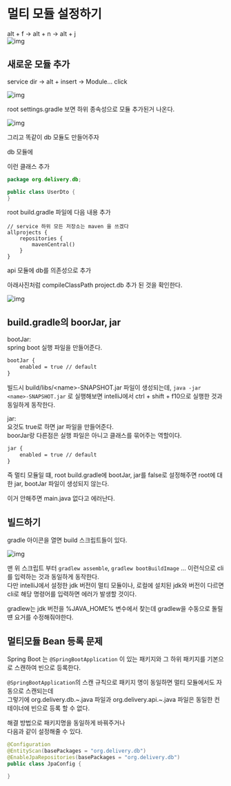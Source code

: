
# 멀티 모듈 설정하기

alt + f -> alt + n -> alt + j\
![img](/images/multi_module_1.png)

## 새로운 모듈 추가

service dir -> alt + insert -> Module... click

![img](/images/multi_module_2.png)

root settings.gradle 보면 하위 종속성으로 모듈 추가된거 나온다.

![img](/images/multi_module_3.png)

그리고 똑같이 db 모듈도 만들어주자

db 모듈에

이런 클래스 추가

```java
package org.delivery.db;

public class UserDto {
}
```

root build.gradle 파일에 다음 내용 추가

```text
// service 하위 모든 저장소는 maven 을 쓰겠다
allprojects {
    repositories {
        mavenCentral()
    }
}
```

api 모듈에 db를 의존성으로 추가

아래사진처럼 compileClassPath project.db 추가 된 것을 확인한다.

![img](/images/multi_module_4.png)

## build.gradle의 boorJar, jar

bootJar:\
spring boot 실행 파일을 만들어준다.

```txt
bootJar {
    enabled = true // default
}
```

빌드시 build/libs/\<name\>-SNAPSHOT.jar 파일이 생성되는데, `java -jar <name>-SNAPSHOT.jar` 로 실행해보면 intelliJ에서 ctrl + shift + f10으로 실행한 것과 동일하게 동작한다.

jar:\
요것도 true로 하면 jar 파일을 만들어준다.\
boorJar랑 다른점은 실행 파일은 아니고 클래스를 묶어주는 역할이다.

```txt
jar {
    enabled = true // default
}
```

즉 멀티 모듈일 떄, root build.gradle에 bootJar, jar를 false로 설정해주면 root에 대한 jar, bootJar 파일이 생성되지 않는다.

이거 안해주면 main.java 없다고 에러난다.

## 빌드하기

gradle 아이콘을 열면 build 스크립트들이 있다.

![img](/images/multi_module_5.png)

맨 위 스크립트 부터 `gradlew assemble`, `gradlew bootBuildImage` ... 이런식으로 cli를 입력하는 것과 동일하게 동작한다.\
다만 intelliJ에서 설정한 jdk 버전이 멀티 모듈이나, 로컬에 설치된 jdk와 버전이 다르면 cli로 해당 명령어를 입력하면 에러가 발생할 것이다.

gradlew는 jdk 버전을 %JAVA_HOME% 변수에서 찾는데 gradlew을 수동으로 돌릴 떈 요거를 수정해줘야한다.

## 멀티모듈 Bean 등록 문제

Spring Boot 는 `@SpringBootApplication` 이 있는 패키지와 그 하위 패키지를 기본으로 스캔하여 빈으로 등록한다.

`@SpringBootApplication`의 스캔 규칙으로 패키지 명이 동일하면 멀티 모듈에서도 자동으로 스캔되는데\
그렇기에 org.delivery.db.~.java 파일과 org.delivery.api.~.java 파일은 동일한 컨테이너에 빈으로 등록 할 수 없다.

해결 방법으로 패키지명을 동일하게 바꿔주거나\
다음과 같이 설정해줄 수 있다.

```java
@Configuration
@EntityScan(basePackages = "org.delivery.db")
@EnableJpaRepositories(basePackages = "org.delivery.db")
public class JpaConfig {

}
```
